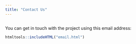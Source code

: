 ```yaml
---
title: "Contact Us"
---
```


## {#first-section}

You can get in touch with the project using this email address:
```r
htmltools::includeHTML("email.html")
```

<div style="height: 700px;">